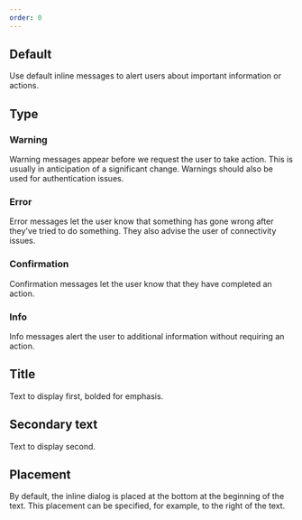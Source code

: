 ```yaml
---
order: 0
---
```



## Default

Use default inline messages to alert users about important information or actions.

<Example Component={InlineMessageDefault} componentName="@atlaskit/inline-message" />

## Type


### Warning

Warning messages appear before we request the user to take action. This is usually in anticipation of a significant change. Warnings should also be used for authentication issues.

<Example Component={InlineMessageWarning} componentName="@atlaskit/inline-message" />

### Error

Error messages let the user know that something has gone wrong after they've tried to do something. They also advise the user of connectivity issues.

<Example Component={InlineMessageError} componentName="@atlaskit/inline-message" />

### Confirmation

Confirmation messages let the user know that they have completed an action.

<Example Component={InlineMessageConfirmation} componentName="@atlaskit/inline-message" />

### Info

Info messages alert the user to additional information without requiring an action.

<Example Component={InlineMessageInfo} componentName="@atlaskit/inline-message" />


## Title

Text to display first, bolded for emphasis.

<Example Component={InlineMessageTitle} componentName="@atlaskit/inline-message" />


## Secondary text

Text to display second.

<Example Component={InlineMessageSecondary} componentName="@atlaskit/inline-message" />


## Placement
By default, the inline dialog is placed at the bottom at the beginning of the text. This placement can be specified, for example, to the right of the text.

<Example Component={InlineMessagePlacement} componentName="@atlaskit/inline-message" />






